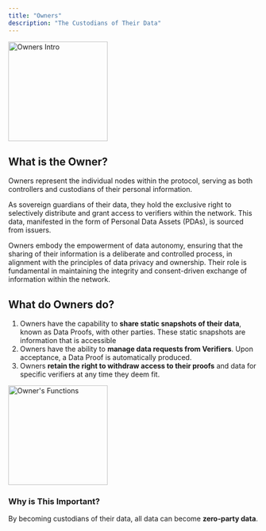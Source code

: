 ```yaml
---
title: "Owners"
description: "The Custodians of Their Data"
---
```


<img height="200" src="/assets/roles/owners-intro.png" alt="Owners Intro" />

## What is the Owner?

Owners represent the individual nodes within the protocol, serving as both controllers and custodians of their personal information.

As sovereign guardians of their data, they hold the exclusive right to selectively distribute and grant access to verifiers within the network. This data, manifested in the form of Personal Data Assets (PDAs), is sourced from issuers.

Owners embody the empowerment of data autonomy, ensuring that the sharing of their information is a deliberate and controlled process, in alignment with the principles of data privacy and ownership. Their role is fundamental in maintaining the integrity and consent-driven exchange of information within the network.

## What do Owners do?

1. Owners have the capability to **share static snapshots of their data**, known as Data Proofs, with other parties. These static snapshots are information that is accessible
2. Owners have the ability to **manage data requests from Verifiers**. Upon acceptance, a Data Proof is automatically produced.
3. Owners **retain the right to withdraw access to their proofs** and data for specific verifiers at any time they deem fit.

<img
  height="200"
  src="/assets/roles/owners-functions.png"
  alt="Owner's Functions"
/>

### Why is This Important?

By becoming custodians of their data, all data can become **zero-party data**.

